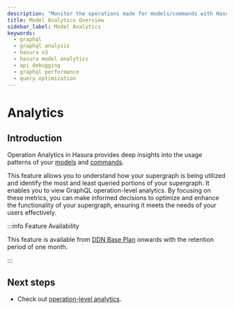 ```yaml
---
description: "Monitor the operations made for models/commands with Hasura's Model Analytics."
title: Model Analytics Overview
sidebar_label: Model Analytics
keywords:
  - graphql
  - graphql analysis
  - hasura v3
  - hasura model analytics
  - api debugging
  - graphql performance
  - query optimization
---
```


# Analytics

## Introduction

Operation Analytics in Hasura provides deep insights into the usage patterns of your
[models](/reference/metadata-reference/models.mdx) and [commands](/reference/metadata-reference/commands.mdx).

This feature allows you to understand how your supergraph is being utilized and identify the most and least queried
portions of your supergraph. It enables you to view GraphQL operation-level analytics. By focusing on
these metrics, you can make informed decisions to optimize and enhance the functionality of your supergraph, ensuring it
meets the needs of your users effectively.

:::info Feature Availability

This feature is available from [DDN Base Plan](https://hasura.io/pricing) onwards with the retention period of one
month.

:::

## Next steps

- Check out [operation-level analytics](/observability/built-in/model-analytics/operation.mdx).
